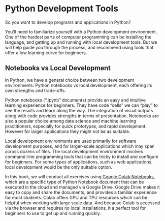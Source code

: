 # Python Development Tools

So you want to develop programs and applications in Python?

You'll need to familiarize yourself with a Python development environment. One of the hardest parts of computer programming can be installing the language, and getting up and running with local development tools. But we will help guide you through the process, and recommend using tools that offer a low learning curve for beginners.


## Notebooks vs Local Development

In Python, we have a general choice between two development environments: Python notebooks vs local development, each offering its own strengths and trade-offs.

Python notebooks (".ipynb" documents) provide an easy and intuitive learning experience for beginners. They have code "cells" we can "play" to see the results and learn along the way. The integration of visual outputs along with code provides strengths in terms of presentation. Notebooks are also a popular choice among data science and machine learning practitioners, especially for quick prototypes, and rapid development. However for larger applications they might not be as suitable.

Local development environments are used primarily for software development purposes, and for larger-scale applications which may span across dozens of files. The local development environment involves command-line programming tools that can be tricky to install and configure for beginners. For some types of applications, such as web applications, local development would be the only suitable option.

In this book, we will conduct all exercises using [Google Colab Notebooks](./google-colab/overview.qmd), which are a specific type of Python Notebook document that can be executed in the cloud and managed via Google Drive. Google Drive makes it easy to copy and share the documents, and provides a familiar experience for most students. Colab offers GPU and TPU resources which can be helpful when working with large scale data. And because Colab is accessed via the browser and requires no local installations, it a perfect tool for beginners to use to get up and running quickly.
